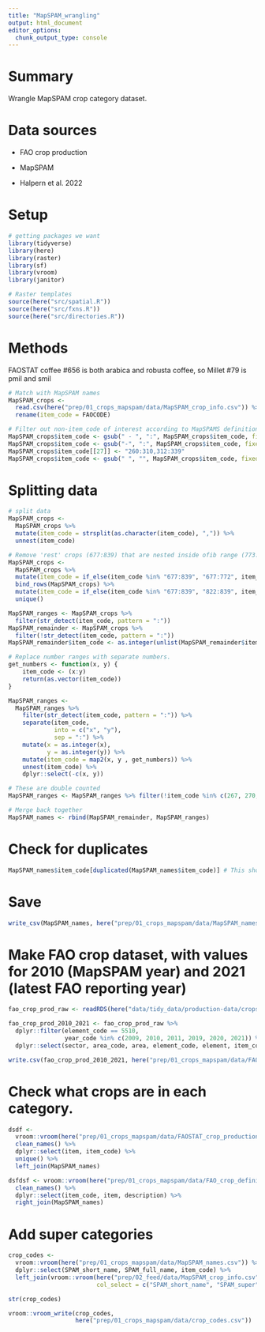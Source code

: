 ```yaml
---
title: "MapSPAM_wrangling"
output: html_document
editor_options: 
  chunk_output_type: console
---
```


# Summary

Wrangle MapSPAM crop category dataset.

# Data sources

 - FAO crop production

 - MapSPAM
 
 - Halpern et al. 2022


# Setup

```r
# getting packages we want
library(tidyverse)
library(here)
library(raster)
library(sf)
library(vroom)
library(janitor)

# Raster templates
source(here("src/spatial.R"))
source(here("src/fxns.R"))
source(here("src/directories.R"))

``` 


# Methods

FAOSTAT coffee #656 is both arabica and robusta coffee, so Millet #79 is pmil and smil

```r
# Match with MapSPAM names
MapSPAM_crops <- 
  read.csv(here("prep/01_crops_mapspam/data/MapSPAM_crop_info.csv")) %>% 
  rename(item_code = FAOCODE)

# Filter out non-item_code of interest according to MapSPAMS definitions of crop categories.
MapSPAM_crops$item_code <- gsub(" - ", ":", MapSPAM_crops$item_code, fixed = TRUE)
MapSPAM_crops$item_code <- gsub("-", ":", MapSPAM_crops$item_code, fixed = TRUE)
MapSPAM_crops$item_code[[27]] <- "260:310,312:339"
MapSPAM_crops$item_code <- gsub(" ", "", MapSPAM_crops$item_code, fixed = TRUE)
```

# Splitting data 
```r
# split data 
MapSPAM_crops <- 
  MapSPAM_crops %>% 
  mutate(item_code = strsplit(as.character(item_code), ",")) %>%
  unnest(item_code)

# Remove 'rest' crops (677:839) that are nested inside ofib range (773:821).
MapSPAM_crops <- 
  MapSPAM_crops %>% 
  mutate(item_code = if_else(item_code %in% "677:839", "677:772", item_code)) %>%  
  bind_rows(MapSPAM_crops) %>%
  mutate(item_code = if_else(item_code %in% "677:839", "822:839", item_code)) %>%  
  unique() 

MapSPAM_ranges <- MapSPAM_crops %>% 
  filter(str_detect(item_code, pattern = ":")) 
MapSPAM_remainder <- MapSPAM_crops %>% 
  filter(!str_detect(item_code, pattern = ":"))
MapSPAM_remainder$item_code <- as.integer(unlist(MapSPAM_remainder$item_code))

# Replace number ranges with separate numbers.
get_numbers <- function(x, y) {
    item_code <- (x:y)
    return(as.vector(item_code))
}

MapSPAM_ranges <- 
  MapSPAM_ranges %>% 
    filter(str_detect(item_code, pattern = ":")) %>% 
    separate(item_code,
             into = c("x", "y"),
             sep = ":") %>% 
    mutate(x = as.integer(x),
           y = as.integer(y)) %>% 
    mutate(item_code = map2(x, y , get_numbers)) %>% 
    unnest(item_code) %>%
    dplyr::select(-c(x, y)) 

# These are double counted
MapSPAM_ranges <- MapSPAM_ranges %>% filter(!item_code %in% c(267, 270, 289, 292, 328, 826))

# Merge back together
MapSPAM_names <- rbind(MapSPAM_remainder, MapSPAM_ranges)
```

# Check for duplicates
```r
MapSPAM_names$item_code[duplicated(MapSPAM_names$item_code)] # This should only say true for `79` (Millet) and `656` (Coffee). 
```

# Save

```r
write_csv(MapSPAM_names, here("prep/01_crops_mapspam/data/MapSPAM_names.csv"))
```

# Make FAO crop dataset, with values for 2010 (MapSPAM year) and 2021 (latest FAO reporting year)

```r
fao_crop_prod_raw <- readRDS(here("data/tidy_data/production-data/crops_production_tidy.rds"))

fao_crop_prod_2010_2021 <- fao_crop_prod_raw %>%
  dplyr::filter(element_code == 5510,
                year_code %in% c(2009, 2010, 2011, 2019, 2020, 2021)) %>%
  dplyr::select(sector, area_code, area, element_code, element, item_code, item, year_code, year, value)

write.csv(fao_crop_prod_2010_2021, here("prep/01_crops_mapspam/data/FAOSTAT_crop_production_2010_2021.csv"), row.names = FALSE)
```



# Check what crops are in each category.

```r
dsdf <- 
  vroom::vroom(here("prep/01_crops_mapspam/data/FAOSTAT_crop_production_2010_2021.csv")) %>% 
  clean_names() %>% 
  dplyr::select(item, item_code) %>% 
  unique() %>% 
  left_join(MapSPAM_names) 

dsfdsf <- vroom::vroom(here("prep/01_crops_mapspam/data/FAO_crop_definitions.csv")) %>% 
  clean_names() %>% 
  dplyr::select(item_code, item, description) %>% 
  right_join(MapSPAM_names)
```

# Add super categories
```r
crop_codes <- 
  vroom::vroom(here("prep/01_crops_mapspam/data/MapSPAM_names.csv")) %>% 
  dplyr::select(SPAM_short_name, SPAM_full_name, item_code) %>% 
  left_join(vroom::vroom(here("prep/02_feed/data/MapSPAM_crop_info.csv"), 
                         col_select = c("SPAM_short_name", "SPAM_super")))

str(crop_codes)

vroom::vroom_write(crop_codes, 
                   here("prep/01_crops_mapspam/data/crop_codes.csv"))
```


